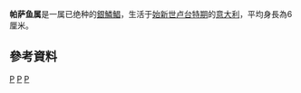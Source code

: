 {{Speciesbox
| taxon = Pasaichthys pleuronectiformis
| image = Pasaichthys_pleuronectiformis.jpg
| image_caption = 重組畫作
| fossil_range = {{fossilrange|47.8|41.2|[[卢台特期|卢台特期]]<ref name="sepkoskidb">{{cite journal|last=Sepkoski |first=Jack |title=A compendium of fossil marine animal genera |journal=Bulletins of American Paleontology |volume=364 |pages=p.560 |year=2002 |url=http://strata.ummp.lsa.umich.edu/jack/showgenera.php?taxon=611&rank=class |accessdate=2009-02-27 |deadurl=yes |archiveurl=https://web.archive.org/web/20110723131237/http://strata.ummp.lsa.umich.edu/jack/showgenera.php?taxon=611&rank=class |archivedate=2011-07-23 }}</ref>}}
| binomial_authority = Blot, 1969
}}
'''帕萨鱼属'''是一属已绝种的[[銀鱗鯧|銀鱗鯧]]，生活于[[始新世|始新世]][[卢台特期|卢台特期]]的[[意大利|意大利]]，平均身長為6厘米。

==參考資料==
{{reflist}}

{{paleo-perciformes-stub}}
[[Category:始新世鱼类|P]]
[[Category:銀鱗鯧科|P]]
[[Category:_1969年描述的鱼类|P]]